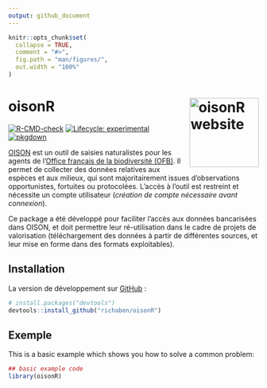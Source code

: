 ```yaml
---
output: github_document
---
```


<!-- README.md is generated from README.Rmd. Please edit that file -->

```r
knitr::opts_chunk$set(
  collapse = TRUE,
  comment = "#>",
  fig.path = "man/figures/",
  out.width = "100%"
)
```

# oisonR <a href="https://richaben.github.io/oisonR/"><img src="man/figures/logo.png" align="right" height="139" alt="oisonR website" /></a>

<!-- badges: start -->
[![R-CMD-check](https://github.com/richaben/oisonR/actions/workflows/R-CMD-check.yaml/badge.svg)](https://github.com/richaben/oisonR/actions/workflows/R-CMD-check.yaml)
[![Lifecycle: experimental](https://img.shields.io/badge/lifecycle-experimental-orange.svg)](https://lifecycle.r-lib.org/articles/stages.html#experimental)
[![pkgdown](https://github.com/richaben/oisonR/actions/workflows/pkgdown.yaml/badge.svg)](https://github.com/richaben/oisonR/actions/workflows/pkgdown.yaml)
<!-- badges: end -->

[OISON](https://oison.ofb.fr/) est un outil de saisies naturalistes pour les agents de l’[Office français de la biodiversité (OFB)](https://www.ofb.gouv.fr/). Il permet de collecter des données relatives aux espèces et aux milieux, qui sont majoritairement issues d’observations opportunistes, fortuites ou protocolées. L'accès à l'outil est restreint et nécessite un compte utilisateur (*création de compte nécessaire avant connexion*).

Ce package a été développé pour faciliter l’accès aux données bancarisées dans OISON, et doit permettre leur ré-utilisation dans le cadre de projets de valorisation (téléchargement des données à partir de différentes sources, et leur mise en forme dans des formats exploitables).

## Installation

La version de développement sur [GitHub](https://github.com/) :

``` r
# install.packages("devtools")
devtools::install_github("richaben/oisonR")
```

## Exemple

This is a basic example which shows you how to solve a common problem:

```r
## basic example code
library(oisonR)
```


